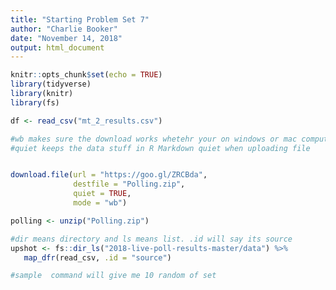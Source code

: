 ```yaml
---
title: "Starting Problem Set 7"
author: "Charlie Booker"
date: "November 14, 2018"
output: html_document
---
```


```r
knitr::opts_chunk$set(echo = TRUE)
library(tidyverse)
library(knitr)
library(fs)

```

```r
df <- read_csv("mt_2_results.csv")

#wb makes sure the download works whetehr your on windows or mac computer
#quiet keeps the data stuff in R Markdown quiet when uploading file


download.file(url = "https://goo.gl/ZRCBda",
              destfile = "Polling.zip",
              quiet = TRUE,
              mode = "wb")

polling <- unzip("Polling.zip")

#dir means directory and ls means list. .id will say its source
upshot <- fs::dir_ls("2018-live-poll-results-master/data") %>%
   map_dfr(read_csv, .id = "source")

#sample  command will give me 10 random of set
```

